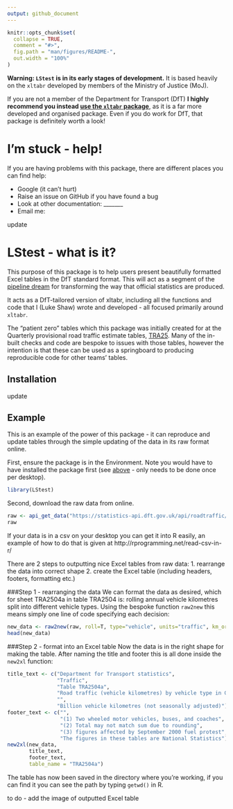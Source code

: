 ```yaml
---
output: github_document
---
```


<!-- README.md is generated from README.Rmd. Please edit that file -->

```r
knitr::opts_chunk$set(
  collapse = TRUE,
  comment = "#>",
  fig.path = "man/figures/README-",
  out.width = "100%"
)
```

**Warning: `LStest` is in its early stages of development.** It is based heavily on the `xltabr` developed by members of the Ministry of Justice (MoJ).

If you are not a member of the Department for Transport (DfT) **I highly recommend you instead [use the `xltabr` package](https://github.com/moj-analytical-services/xltabr)**, as it is a far more developed and organised package. Even if you do work for DfT, that package is definitely worth a look!

# I'm stuck - help!
If you are having problems with this package, there are different places you can find help:

* Google (it can't hurt)
* Raise an issue on GitHub if you have found a bug
* Look at other documentation: _______
* Email me: 

update

# LStest - what is it?

This purpose of this package is to help users present beautifully formatted Excel tables in the DfT standard format. This will act as a segment of the [pipeline dream](https://ukgovdatascience.github.io/rap_companion/) for transforming the way that official statistics are produced. 

It acts as a DfT-tailored version of xltabr, including all the functions and code that I (Luke Shaw) wrote and developed - all focused primarily around `xltabr`. 

The "patient zero" tables which this package was initially created for at the Quarterly provisional road traffic estimate tables, [TRA25](https://www.gov.uk/government/statistical-data-sets/tra25-quarterly-estimates). Many of the in-built checks and code are bespoke to issues with those tables, however the intention is that these can be used as a springboard to producing reproducible code for other teams' tables.

## <a name="inst"></a> Installation
update 

## Example

This is an example of the power of this package - it can reproduce and update tables through the simple updating of the data in its raw format online.

First, ensure the package is in the Environment. Note you would have to have installed the package first (see [above](#inst) - only needs to be done once per desktop).

```r
library(LStest) 
```

Second, download the raw data from online. 
```r
raw <- api_get_data("https://statistics-api.dft.gov.uk/api/roadtraffic/quarterly") 
raw
```
If your data is in a csv on your desktop you can get it into R easily, an example of how to do that is given at http://rprogramming.net/read-csv-in-r/ 

There are 2 steps to outputting nice Excel tables from raw data: 
1. rearrange the data into correct shape
2. create the Excel table (including headers, footers, formatting etc.)

###Step 1 - rearranging the data
We can format the data as desired, which for sheet TRA2504a in table TRA2504 is:
rolling annual vehicle kilometres split into different vehicle types. Using the bespoke function `raw2new` this means simply one line of code specifying each decision: 

```r
new_data <- raw2new(raw, roll=T, type="vehicle", units="traffic", km_or_miles = "km")
head(new_data)
```

###Step 2 - format into an Excel table
Now the data is in the right shape for making the table. After naming the title and footer this is all done inside the `new2xl` function:

```r
title_text <- c("Department for Transport statistics",
                "Traffic",
                "Table TRA2504a",
                "Road traffic (vehicle kilometres) by vehicle type in Great Britain, rolling annual totals from 1993",
                "",
                "Billion vehicle kilometres (not seasonally adjusted)")
footer_text <- c("",
                 "(1) Two wheeled motor vehicles, buses, and coaches",
                 "(2) Total may not match sum due to rounding",
                 "(3) figures affected by September 2000 fuel protest",
                 "The figures in these tables are National Statistics")
new2xl(new_data,
       title_text,
       footer_text,
       table_name = "TRA2504a")
```
The table has now been saved in the directory where you're working, if you can find it you can see the path by typing `getwd()` in R. 

to do - add the image of outputted Excel table 
